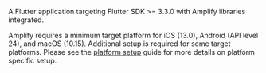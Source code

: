 A Flutter application targeting Flutter SDK >= 3.3.0 with Amplify libraries integrated.

Amplify requires a minimum target platform for iOS (13.0), Android (API level 24), and macOS (10.15). Additional setup is required for some target platforms. Please see the [platform setup](/gen1/[platform]/prev/start/project-setup/platform-setup/) guide for more details on platform specific setup.
